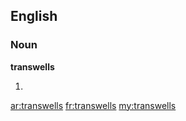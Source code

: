 ==English==

===Noun===
'''transwells'''

# {{plural of|transwell}}

[[ar:transwells]]
[[fr:transwells]]
[[my:transwells]]